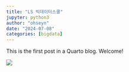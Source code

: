 ```yaml
---
title: "LS 빅데이터스쿨"
jupyter: python3
author: "ohseyn"
date: "2024-07-08"
categories: [bigdata]
---
```


This is the first post in a Quarto blog. Welcome!

![](thumbnail.jpg)